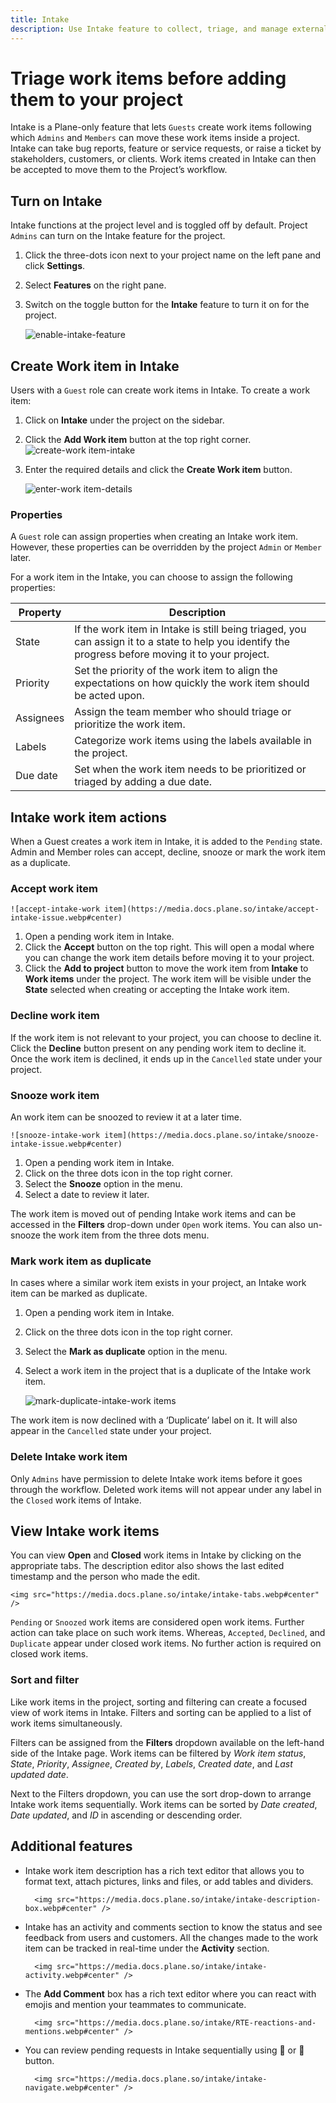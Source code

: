 ```yaml
---
title: Intake
description: Use Intake feature to collect, triage, and manage external work item submissions from stakeholders, clients, and guests before adding them to your workflow.
---
```


# Triage work items before adding them to your project

Intake is a Plane-only feature that lets `Guests` create work items following which `Admins` and `Members` can move these work items inside a project. Intake can take bug reports, feature or service requests, or raise a ticket by stakeholders, customers, or clients. Work items created in Intake can then be accepted to move them to the Project’s workflow. 

## Turn on Intake

Intake functions at the project level and is toggled off by default. Project `Admins` can turn on the Intake feature for the project. 

1. Click the three-dots icon next to your project name on the left pane and click **Settings**.
2. Select **Features** on the right pane.
3. Switch on the toggle button for the **Intake** feature to turn it on for the project. 

    ![enable-intake-feature](https://media.docs.plane.so/intake/enable-intake-feature.webp#center)

## Create Work item in Intake

Users with a `Guest` role can create work items in Intake. To create a work item: 

1. Click on **Intake** under the project on the sidebar.
2. Click the **Add Work item** button at the top right corner.
![create-work item-intake](https://media.docs.plane.so/intake/create-issue-intake.webp#center)
3. Enter the required details and click the **Create Work item** button.

    ![enter-work item-details](https://media.docs.plane.so/intake/enter-issue-details.webp#center)

### Properties

A `Guest` role can assign properties when creating an Intake work item. However, these properties can be overridden by the project `Admin` or `Member` later.

For a work item in the Intake, you can choose to assign the following properties:

| Property      | Description         |
| --------------| ------------------- |
| State         | If the work item in Intake is still being triaged, you can assign it to a state to help you identify the progress before moving it to your project.
| Priority      | Set the priority of the work item to align the expectations on how quickly the work item should be acted upon.
| Assignees     | Assign the team member who should triage or prioritize the work item.
| Labels        | Categorize work items using the labels available in the project.
| Due date     | Set when the work item needs to be prioritized or triaged by adding a due date.

## Intake work item actions

When a Guest creates a work item in Intake, it is added to the `Pending` state. Admin and Member roles can accept, decline, snooze or mark the work item as a duplicate.

### Accept work item

    ![accept-intake-work item](https://media.docs.plane.so/intake/accept-intake-issue.webp#center)
    
1. Open a pending work item in Intake.
2. Click the **Accept** button on the top right. This will open a modal where you can change the work item details before moving it to your project.
3. Click the **Add to project** button to move the work item from **Intake** to **Work items** under the project. The work item will be visible under the **State** selected when creating or accepting the Intake work item.

### Decline work item
    
If the work item is not relevant to your project, you can choose to decline it. Click the **Decline** button present on any pending work item to decline it. Once the work item is declined, it ends up in the `Cancelled` state under your project.
   
### Snooze work item
    
An work item can be snoozed to review it at a later time.

    ![snooze-intake-work item](https://media.docs.plane.so/intake/snooze-intake-issue.webp#center)
    
1. Open a pending work item in Intake.
2. Click on the three dots icon in the top right corner.
3. Select the **Snooze** option in the menu.
4. Select a date to review it later.
    
The work item is moved out of pending Intake work items and can be accessed in the **Filters** drop-down under `Open` work items. You can also un-snooze the work item from the three dots menu. 

### Mark work item as duplicate
    
In cases where a similar work item exists in your project, an Intake work item can be marked as duplicate. 
    
1. Open a pending work item in Intake.
2. Click on the three dots icon in the top right corner.
3. Select the **Mark as duplicate** option in the menu.
4. Select a work item in the project that is a duplicate of the Intake work item.

    ![mark-duplicate-intake-work items](https://media.docs.plane.so/intake/mark-duplicate-intake-issues.webp#center)
    
The work item is now declined with a ‘Duplicate’ label on it. It will also appear in the `Cancelled` state under your project.

### Delete Intake work item

Only `Admins` have permission to delete Intake work items before it goes through the workflow. Deleted work items will not appear under any label in the `Closed` work items of Intake.
   
## View Intake work items

You can view **Open** and **Closed** work items in Intake by clicking on the appropriate tabs. The description editor also shows the last edited timestamp and the person who made the edit.

    <img src="https://media.docs.plane.so/intake/intake-tabs.webp#center" />

`Pending` or `Snoozed` work items are considered open work items. Further action can take place on such work items. Whereas, `Accepted`, `Declined`, and `Duplicate` appear under closed work items. No further action is required on closed work items.

### Sort and filter

Like work items in the project, sorting and filtering can create a focused view of work items in Intake. Filters and sorting can be applied to a list of work items simultaneously. 

Filters can be assigned from the **Filters** dropdown available on the left-hand side of the Intake page. Work items can be filtered by *Work item status*, *State*, *Priority*, *Assignee*, *Created by*, *Labels*, *Created date*, and *Last updated date*.

Next to the Filters dropdown, you can use the sort drop-down to arrange Intake work items sequentially. Work items can be sorted by *Date created*, *Date updated*, and *ID* in ascending or descending order.

## Additional features

- Intake work item description has a rich text editor that allows you to format text, attach pictures, links and files, or add tables and dividers.
    
        <img src="https://media.docs.plane.so/intake/intake-description-box.webp#center" />
    
- Intake has an activity and comments section to know the status and see feedback from users and customers. All the changes made to the work item can be tracked in real-time under the **Activity** section.
    
        <img src="https://media.docs.plane.so/intake/intake-activity.webp#center" />
    
- The **Add Comment** box has a rich text editor where you can react with emojis and mention your teammates to communicate.
    
        <img src="https://media.docs.plane.so/intake/RTE-reactions-and-mentions.webp#center" />
    
- You can review pending requests in Intake sequentially using 🔼 or 🔽 button.
    
        <img src="https://media.docs.plane.so/intake/intake-navigate.webp#center" />
    